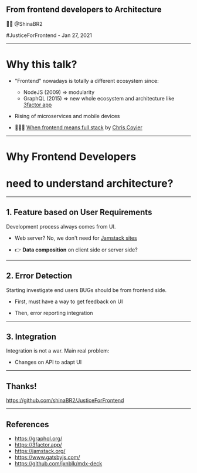 

<Head>
  <title>From frontend developers to Architecture</title>
  <meta name="twitter:card" content="summary_large_image" />
  <meta name="twitter:site" content="@shinabr2" />
  <meta
    name="twitter:title"
    content="From frontend developers to Architecture"
  />
  <meta
    name="twitter:description"
    content="Frontend developers nowadays should be highly envolved into architecture"
  />
  <meta
    name="twitter:image"
    content="https://mdx-talk.developermode.com/images/mdx-talk-title-slide.png"
  />
  <meta
    property="og:title"
    content="From frontend developers to Architecture"
  />
  <meta property="og:type" content="website" />
  <meta property="og:url" content="https://mdx-talk.developermode.com/" />
  <meta
    property="og:image"
    content="https://mdx-talk.developermode.com/images/mdx-talk-title-slide.png"
  />
  <meta
    property="og:description"
    content="Frontend developers nowadays should be highly envolved into architecture"
  />
  <link rel="shortcut icon" type="image/png" href="/images/favicon.ico" />
</Head>

## From frontend developers to Architecture

👨‍💻 @ShinaBR2

#JusticeForFrontend - Jan 27, 2021<br/>

---

# Why this talk?

<Steps>

  - "Frontend" nowadays is totally a different ecosystem since:
    + NodeJS (2009) => modularity
    + GraphQL (2015) => new whole ecosystem and architecture like [3factor app](https://3factor.app/)

  - Rising of microservices and mobile devices

  - 👏👏👏 [When frontend means full stack](https://increment.com/frontend/when-frontend-means-full-stack/) by [Chris Coyier](https://chriscoyier.net/)

</Steps>

---

# Why Frontend Developers
# need to understand architecture?

---

## 1. Feature based on User Requirements

Development process always comes from UI.

<Steps>

- Web server? No, we don't need for [Jamstack sites](https://jamstack.org/)

-  👉 **Data composition** on client side or server side?

</Steps>

---


## 2. Error Detection

Starting investigate end users BUGs should be from frontend side.

<Steps>

- First, must have a way to get feedback on UI

- Then, error reporting integration

</Steps>

---

## 3. Integration

Integration is not a war. Main real problem:

- Changes on API to adapt UI

---

## Thanks!

https://github.com/shinaBR2/JusticeForFrontend

---

## References

- https://graphql.org/
- https://3factor.app/
- https://jamstack.org/
- https://www.gatsbyjs.com/
- https://github.com/jxnblk/mdx-deck